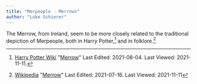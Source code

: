 ```yaml
---
title: "Merpeople - Merrows"
author: "Luke Schierer"
---
```


The Merrow, from Ireland, seem to be more closely related to the traditional
depiction of Merpeople, both in Harry Potter,[^211111-9] and in
folklore.[^211111-10]

[^211111-9]: [Harry Potter Wiki](https://harrypotter.fandom.com/wiki)
    "[Merrow](https://harrypotter.fandom.com/wiki/Merrow)"
    Last Edited: 2021-08-04. Last Viewed: 2021-11-11.

[^211111-10]: [Wikipedia](https://en.wikipedia.org/wiki/)
    "[Merrow](https://en.wikipedia.org/wiki/Merrow)" Last Edited: 2021-07-16. Last Viewed: 2021-11-11
